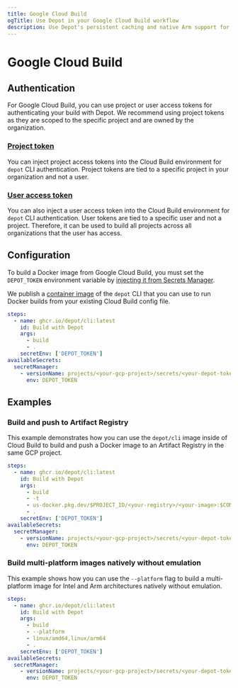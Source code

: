 ```yaml
---
title: Google Cloud Build
ogTitle: Use Depot in your Google Cloud Build workflow
description: Use Depot's persistent caching and native Arm support for faster Docker image builds in Google Cloud Build
---
```


# Google Cloud Build

## Authentication

For Google Cloud Build, you can use project or user access tokens for authenticating your build with Depot. We recommend using project tokens as they are scoped to the specific project and are owned by the organization.

### [Project token](/docs/cli/authentication#project-tokens)

You can inject project access tokens into the Cloud Build environment for `depot` CLI authentication. Project tokens are tied to a specific project in your organization and not a user.

### [User access token](/docs/cli/authentication#user-access-tokens)

You can also inject a user access token into the Cloud Build environment for `depot` CLI authentication. User tokens are tied to a specific user and not a project. Therefore, it can be used to build all projects across all organizations that the user has access.

## Configuration

To build a Docker image from Google Cloud Build, you must set the `DEPOT_TOKEN` environment variable by [injecting it from Secrets Manager](https://cloud.google.com/build/docs/securing-builds/use-secrets#example_accessing_secrets_from_scripts_and_processes).

We publish a [container image](https://github.com/depot/cli/pkgs/container/cli) of the `depot` CLI that you can use to run Docker builds from your existing Cloud Build config file.

```yaml showLineNumbers
steps:
  - name: ghcr.io/depot/cli:latest
    id: Build with Depot
    args:
      - build
      - .
    secretEnv: ['DEPOT_TOKEN']
availableSecrets:
  secretManager:
    - versionName: projects/<your-gcp-project>/secrets/<your-depot-token-secret-name>/versions/latest
      env: DEPOT_TOKEN
```

## Examples

### Build and push to Artifact Registry

This example demonstrates how you can use the `depot/cli` image inside of Cloud Build to build and push a Docker image to an Artifact Registry in the same GCP project.

```yaml showLineNumbers
steps:
  - name: ghcr.io/depot/cli:latest
    id: Build with Depot
    args:
      - build
      - -t
      - us-docker.pkg.dev/$PROJECT_ID/<your-registry>/<your-image>:$COMMIT_SHA
      - .
    secretEnv: ['DEPOT_TOKEN']
availableSecrets:
  secretManager:
    - versionName: projects/<your-gcp-project>/secrets/<your-depot-token-secret-name>/versions/latest
      env: DEPOT_TOKEN
```

### Build multi-platform images natively without emulation

This example shows how you can use the `--platform` flag to build a multi-platform image for Intel and Arm architectures natively without emulation.

```yaml showLineNumbers
steps:
  - name: ghcr.io/depot/cli:latest
    id: Build with Depot
    args:
      - build
      - --platform
      - linux/amd64,linux/arm64
      - .
    secretEnv: ['DEPOT_TOKEN']
availableSecrets:
  secretManager:
    - versionName: projects/<your-gcp-project>/secrets/<your-depot-token-secret-name>/versions/latest
      env: DEPOT_TOKEN
```
